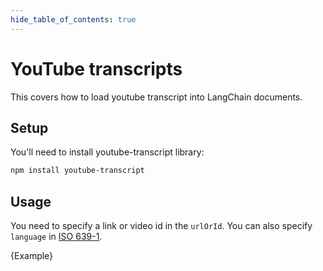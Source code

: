 ```yaml
---
hide_table_of_contents: true
---
```


# YouTube transcripts

This covers how to load youtube transcript into LangChain documents.

## Setup

You'll need to install youtube-transcript library:

```bash npm2yarn
npm install youtube-transcript
```

## Usage

You need to specify a link or video id in the `urlOrId`. You can also specify `language` in [ISO 639-1](https://en.wikipedia.org/wiki/List_of_ISO_639-1_codes).


<CodeBlock language="typescript">{Example}</CodeBlock>
